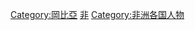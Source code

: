 {{Commons cat|People of Gambia}}

[[Category:岡比亞|Category:岡比亞]]
[[Category:各國人物|非]]
[[Category:非洲各国人物|Category:非洲各国人物]]